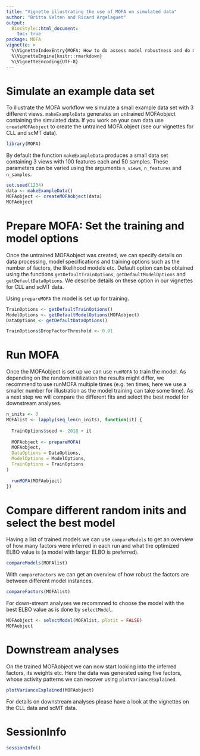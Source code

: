 ```yaml
---
title: "Vignette illustrating the use of MOFA on simulated data"
author: "Britta Velten and Ricard Argelaguet"
output:
  BiocStyle::html_document:
    toc: true
package: MOFA
vignette: >
  %\VignetteIndexEntry{MOFA: How to do assess model robustness and do model selection}
  %\VignetteEngine{knitr::rmarkdown}
  %\VignetteEncoding{UTF-8}
---
```


# Simulate an example data set
To illustrate the MOFA workflow we simulate a small example data set with 3 different views. `makeExampleData` generates an untrained MOFAobject containing the simulated data. If you work on your own data use `createMOFAobject` to create the untrained MOFA object (see our vignettes for CLL and scMT data). 
```r
library(MOFA)
```
By default the function `makeExampleData` produces a small data set containing 3 views with 100 features each and 50 samples. These parameters can be varied using the arguments `n_views`, `n_features` and `n_samples`.
```r
set.seed(1234)
data <- makeExampleData()
MOFAobject <- createMOFAobject(data)
MOFAobject
```

# Prepare MOFA: Set the training and model options
Once the untrained MOFAobject was created, we can specify details on data processing, model specifications and training options such as the number of factors, the likelihood models etc. Default option can be obtained using the functions `getDefaultTrainOptions`, `getDefaultModelOptions` and `getDefaultDataOptions`. We describe details on these option in our vignettes for CLL and scMT data.

Using `prepareMOFA` the model is set up for training.
```r
TrainOptions <- getDefaultTrainOptions()
ModelOptions <- getDefaultModelOptions(MOFAobject)
DataOptions <- getDefaultDataOptions()

TrainOptions$DropFactorThreshold <- 0.01
```

# Run MOFA
Once the MOFAobject is set up we can use `runMOFA` to train the model. As depending on the random initilization the results might differ, we recommend to use runMOFA multiple times (e.g. ten times, here we use a smaller number for illustration as the model training can take some time). As a next step we will compare the different fits and select the best model for downstream analyses.
```r
n_inits <- 3
MOFAlist <- lapply(seq_len(n_inits), function(it) {
  
  TrainOptions$seed <- 2018 + it
  
  MOFAobject <- prepareMOFA(
  MOFAobject, 
  DataOptions = DataOptions,
  ModelOptions = ModelOptions,
  TrainOptions = TrainOptions
)
  
  runMOFA(MOFAobject)
})
```


# Compare different random inits and select the best model
Having a list of trained models we can use `compareModels` to get an overview of how many factors were inferred in each run and what the optimized ELBO value is (a model with larger ELBO is preferred). 

```r
compareModels(MOFAlist)
```

With `compareFactors` we can get an overview of how robust the factors are between different model instances.
```r
compareFactors(MOFAlist)
```

For down-stream analyses we recommned to choose the model with the best ELBO value as is done by `selectModel`.
```r
MOFAobject <- selectModel(MOFAlist, plotit = FALSE)
MOFAobject
```

# Downstream analyses
On the trained MOFAobject we can now start looking into the inferred factors, its weights etc. Here the data was generated using five factors, whose activity patterns we can recover using `plotVarianceExplained`.
```r
plotVarianceExplained(MOFAobject)
```

For details on downstream analyses please have a look at the vignettes on the CLL data and scMT data.

# SessionInfo
```r
sessionInfo()
```
